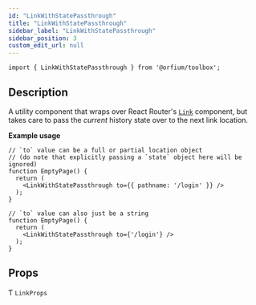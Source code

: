 ```yaml
---
id: "LinkWithStatePassthrough"
title: "LinkWithStatePassthrough"
sidebar_label: "LinkWithStatePassthrough"
sidebar_position: 3
custom_edit_url: null
---
```


`import { LinkWithStatePassthrough } from '@orfium/toolbox';`

## Description

A utility component that wraps over React Router's [`Link`](https://v5.reactrouter.com/web/api/Link) component,
but takes care to pass the _current_ history state over to the next link location.

**Example usage**

```tsx
// `to` value can be a full or partial location object
// (do note that explicitly passing a `state` object here will be ignored)
function EmptyPage() {
  return (
    <LinkWithStatePassthrough to={{ pathname: '/login' }} />
  );
}
```

```tsx
// `to` value can also just be a string
function EmptyPage() {
  return (
    <LinkWithStatePassthrough to={'/login'} />
  );
}
```

## Props

Ƭ `LinkProps`
